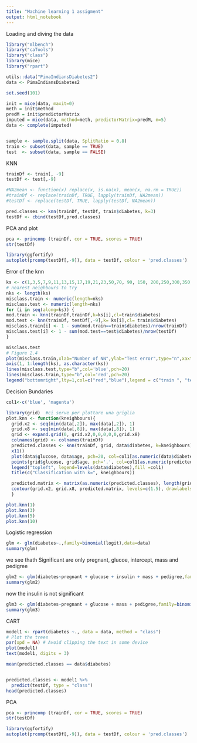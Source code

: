 ```yaml
---
title: "Machine learning 1 assigment"
output: html_notebook
---
```


Loading and diving the data

```r
library("mlbench")
library("caTools")
library("class")
library(mice)
library("rpart")

utils::data("PimaIndiansDiabetes2")
data <- PimaIndiansDiabetes2

set.seed(101) 

init = mice(data, maxit=0) 
meth = init$method
predM = init$predictorMatrix
imputed = mice(data, method=meth, predictorMatrix=predM, m=5)
data <- complete(imputed)


sample <- sample.split(data, SplitRatio = 0.8)
train <- subset(data, sample == TRUE)
test  <- subset(data, sample == FALSE)

```
KNN
```r
trainDf <- train[, -9]
testDf <- test[,-9]

#NA2mean <- function(x) replace(x, is.na(x), mean(x, na.rm = TRUE))
#trainDf <- replace(trainDf, TRUE, lapply(trainDf, NA2mean))
#testDf <- replace(testDf, TRUE, lapply(testDf, NA2mean))

pred.classes <- knn(trainDf, testDf, train$diabetes, k=3)
testDf <- cbind(testDf,pred.classes)

```
PCA and plot
```r
pca <- princomp (trainDf, cor = TRUE, scores = TRUE)
str(testDf)

library(ggfortify)
autoplot(prcomp(testDf[,-9]), data = testDf, colour = 'pred.classes')
```
Error of the knn
```r
ks <- c(1,3,5,7,9,11,13,15,17,19,21,23,50,70, 90, 150, 200,250,300,350)
# nearest neighbours to try
nks <- length(ks)
misclass.train <- numeric(length=nks)
misclass.test <- numeric(length=nks)
for (i in seq(along=ks)) {
mod.train <- knn(trainDf,trainDf,k=ks[i],cl=train$diabetes)
mod.test <- knn(trainDf, testDf[,-9],k= ks[i],cl= train$diabetes)
misclass.train[i] <- 1 - sum(mod.train==train$diabetes)/nrow(trainDf)
misclass.test[i] <- 1 - sum(mod.test==test$diabetes)/nrow(testDf)
}

misclass.test
# Figure 2.4
plot(misclass.train,xlab="Number of NN",ylab="Test error",type="n",xaxt="n", ylim=c(0.0, 0.4))
axis(1, 1:length(ks), as.character(ks))
lines(misclass.test,type="b",col='blue',pch=20)
lines(misclass.train,type="b",col='red',pch=20)
legend("bottomright",lty=1,col=c("red","blue"),legend = c("train ", "test "))
```

Decision Bundaries
```r
col1<-c('blue', 'magenta')

library(grid)  #ci serve per plottare una griglia
plot.knn <- function(kneighbours){
  grid.x2 <- seq(min(data[,2]), max(data[,2]), 1)
  grid.x8 <- seq(min(data[,8]), max(data[,8]), 1)
  grid <- expand.grid(0, grid.x2,0,0,0,0,0,grid.x8)
  colnames(grid) <- colnames(trainDf)
  predicted.classes <- knn(trainDf, grid, data$diabetes, k=kneighbours)
  x11()
  plot(data$glucose, data$age, pch=20, col=col1[as.numeric(data$diabetes)], xlab='glucose', ylab='age')
  points(grid$glucose, grid$age, pch='.', col=col1[as.numeric(predicted.classes)])  # draw grid
  legend("topleft", legend=levels(data$diabetes),fill =col1)
  title(c("Classification with k=", kneighbours))

  predicted.matrix <- matrix(as.numeric(predicted.classes), length(grid.x2), length(grid.x8))
  contour(grid.x2, grid.x8, predicted.matrix, levels=c(1.5), drawlabels=FALSE,add=TRUE)
  }

plot.knn(1)
plot.knn(3)
plot.knn(5)
plot.knn(10)
```
Logistic regression
```r
glm <- glm(diabetes~.,family=binomial(logit),data=data)
summary(glm)
```
we see thath Significant are only pregnant, glucoe, intercept, mass and pedigree
```r
glm2 <- glm(diabetes~pregnant + glucose + insulin + mass + pedigree,family=binomial(logit),data=data)
summary(glm2)
```
now the insulin is not significant
```r
glm3 <- glm(diabetes~pregnant + glucose + mass + pedigree,family=binomial(logit),data=data)
summary(glm3)
```
CART

```r

model1 <- rpart(diabetes ~., data = data, method = "class")
# Plot the trees
par(xpd = NA) # Avoid clipping the text in some device
plot(model1)
text(model1, digits = 3)

mean(predicted.classes == data$diabetes)


predicted.classes <- model1 %>% 
  predict(testDf, type = "class")
head(predicted.classes)
```
PCA
```r

pca <- princomp (trainDf, cor = TRUE, scores = TRUE)
str(testDf)

library(ggfortify)
autoplot(prcomp(testDf[,-9]), data = testDf, colour = 'pred.classes')
```